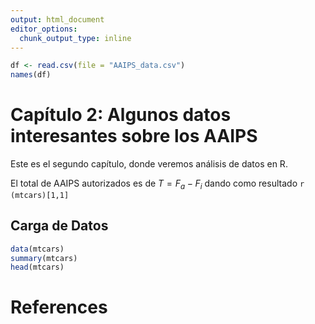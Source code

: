```yaml
---
output: html_document
editor_options: 
  chunk_output_type: inline
---
```


```r
df <- read.csv(file = "AAIPS_data.csv")
names(df)
```

# Capítulo 2: Algunos datos interesantes sobre los AAIPS

Este es el segundo capítulo, donde veremos análisis de datos en R.

El total de AAIPS autorizados es de $T = F_a - F_i$ dando como resultado `r (mtcars)[1,1]`

## Carga de Datos

```r
data(mtcars)
summary(mtcars)
head(mtcars)

```


# References {-}
